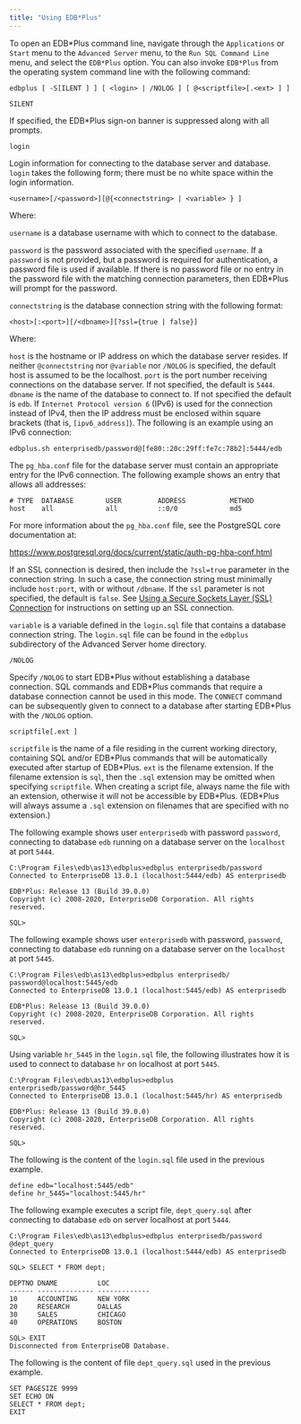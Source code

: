 ```yaml
---
title: "Using EDB*Plus"
---
```


<div id="using_edb_plus" class="registered_link"></div>

<div id="starting_edb_plus" class="registered_link"></div>

To open an EDB\*Plus command line, navigate through the `Applications` or `Start` menu to the `Advanced Server` menu, to the `Run SQL Command Line` menu, and select the `EDB*Plus` option. You can also invoke `EDB*Plus` from the operating system command line with the following command:

```text
edbplus [ -S[ILENT ] ] [ <login> | /NOLOG ] [ @<scriptfile>[.<ext> ] ]
```

`SILENT`

 If specified, the EDB\*Plus sign-on banner is suppressed along with all prompts.

`login`

 Login information for connecting to the database server and database. `login` takes the following form; there must be no white space within the login information.

`<username>[/<password>][@{<connectstring> | <variable> } ]`

 Where:

 `username` is a database username with which to connect to the database.

 `password` is the password associated with the specified `username`. If a `password` is not provided, but a password is required for authentication, a password file is used if available. If there is no password file or no entry in the password file with the matching connection parameters, then EDB\*Plus will prompt for the password.

 `connectstring` is the database connection string with the following format:

 ```text
 <host>[:<port>][/<dbname>][?ssl={true | false}]
 ```

 Where:

 `host` is the hostname or IP address on which the database server resides. If neither `@connectstring` nor `@variable` nor `/NOLOG` is specified, the default host is assumed to be the localhost. `port` is the port number receiving connections on the database server. If not specified, the default is `5444`. `dbname` is the name of the database to connect to. If not specified the default is `edb`. If `Internet Protocol version 6` (IPv6) is used for the connection instead of IPv4, then the IP address must be enclosed within square brackets (that is, `[ipv6_address]`). The following is an example using an IPv6 connection:

 ```text
 edbplus.sh enterprisedb/password@[fe80::20c:29ff:fe7c:78b2]:5444/edb
 ```

 The `pg_hba.conf` file for the database server must contain an appropriate entry for the IPv6 connection. The following example shows an entry that allows all addresses:

 ```text
 # TYPE  DATABASE        USER         ADDRESS           METHOD
 host    all             all          ::0/0             md5
 ```

For more information about the `pg_hba.conf` file, see the PostgreSQL core documentation at:

 <https://www.postgresql.org/docs/current/static/auth-pg-hba-conf.html>

 If an SSL connection is desired, then include the `?ssl=true` parameter in the connection string. In such a case, the connection string must minimally include `host:port`, with or without `/dbname`. If the `ssl` parameter is not specified, the default is `false`. See [Using a Secure Sockets Layer (SSL) Connection](05_using_edb_plus_with_ssl/#using_edb_plus_with_ssl) for instructions on setting up an SSL connection.

 `variable` is a variable defined in the `login.sql` file that contains a database connection string. The `login.sql` file can be found in the `edbplus` subdirectory of the Advanced Server home directory.

`/NOLOG`

 Specify `/NOLOG` to start EDB\*Plus without establishing a database connection. SQL commands and EDB\*Plus commands that require a database connection cannot be used in this mode. The `CONNECT` command can be subsequently given to connect to a database after starting EDB\*Plus with the `/NOLOG` option.

`scriptfile[.ext ]`

 `scriptfile` is the name of a file residing in the current working directory, containing SQL and/or EDB\*Plus commands that will be automatically executed after startup of EDB\*Plus. `ext` is the filename extension. If the filename extension is `sql`, then the `.sql` extension may be omitted when specifying `scriptfile`. When creating a script file, always name the file with an extension, otherwise it will not be accessible by EDB\*Plus. (EDB\*Plus will always assume a `.sql` extension on filenames that are specified with no extension.)

The following example shows user `enterprisedb` with password `password`, connecting to database `edb` running on a database server on the `localhost` at port `5444`.

```text
C:\Program Files\edb\as13\edbplus>edbplus enterprisedb/password
Connected to EnterpriseDB 13.0.1 (localhost:5444/edb) AS enterprisedb

EDB*Plus: Release 13 (Build 39.0.0)
Copyright (c) 2008-2020, EnterpriseDB Corporation. All rights reserved.

SQL>
```

The following example shows user `enterprisedb` with password, `password`, connecting to database `edb` running on a database server on the `localhost` at port `5445`.

```text
C:\Program Files\edb\as13\edbplus>edbplus enterprisedb/
password@localhost:5445/edb
Connected to EnterpriseDB 13.0.1 (localhost:5445/edb) AS enterprisedb

EDB*Plus: Release 13 (Build 39.0.0)
Copyright (c) 2008-2020, EnterpriseDB Corporation. All rights reserved.

SQL>
```

Using variable `hr_5445` in the `login.sql` file, the following illustrates how it is used to connect to database `hr` on localhost at port `5445`.

```text
C:\Program Files\edb\as13\edbplus>edbplus enterprisedb/password@hr_5445
Connected to EnterpriseDB 13.0.1 (localhost:5445/hr) AS enterprisedb

EDB*Plus: Release 13 (Build 39.0.0)
Copyright (c) 2008-2020, EnterpriseDB Corporation. All rights reserved.

SQL>
```

The following is the content of the `login.sql` file used in the previous example.

```text
define edb="localhost:5445/edb"
define hr_5445="localhost:5445/hr"
```

The following example executes a script file, `dept_query.sql` after connecting to database `edb` on server localhost at port `5444`.

```text
C:\Program Files\edb\as13\edbplus>edbplus enterprisedb/password @dept_query
Connected to EnterpriseDB 13.0.1 (localhost:5444/edb) AS enterprisedb

SQL> SELECT * FROM dept;

DEPTNO DNAME          LOC
------ -------------- -------------
10     ACCOUNTING     NEW YORK
20     RESEARCH       DALLAS
30     SALES          CHICAGO
40     OPERATIONS     BOSTON

SQL> EXIT
Disconnected from EnterpriseDB Database.
```

The following is the content of file `dept_query.sql` used in the previous example.

```text
SET PAGESIZE 9999
SET ECHO ON
SELECT * FROM dept;
EXIT
```
